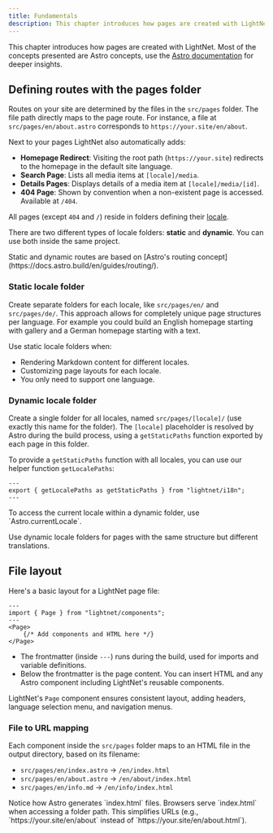 ```yaml
---
title: Fundamentals
description: This chapter introduces how pages are created with LightNet. Most of the concepts presented are Astro concepts.
---
```



This chapter introduces how pages are created with LightNet. Most of the concepts presented are Astro concepts, 
use the [Astro documentation](https://docs.astro.build/en/basics/astro-pages/) for deeper insights.

## Defining routes with the pages folder

Routes on your site are determined by the files in the `src/pages` folder. 
The file path directly maps to the page route. 
For instance, a file at `src/pages/en/about.astro` corresponds to `https://your.site/en/about`.

Next to your pages LightNet also automatically adds:

- **Homepage Redirect**: Visiting the root path (`https://your.site`) redirects to the homepage in the default site language.
- **Search Page**: Lists all media items at `[locale]/media`.
- **Details Pages**: Displays details of a media item at `[locale]/media/[id]`.
- **404 Page**: Shown by convention when a non-existent page is accessed. Available at `/404`.

All pages (except `404` and `/`) 
reside in folders defining their [locale](/build/i18n/fundamentals). 

There are two different types of locale folders: **static** and **dynamic**. You can use both inside the same project.

<Aside type="note">
Static and dynamic routes are based on [Astro's routing concept](https://docs.astro.build/en/guides/routing/).
</Aside>

### Static locale folder

Create separate folders for each locale, like `src/pages/en/` and `src/pages/de/`. 
This approach allows for completely unique page structures per language.
For example you could build an English homepage starting with gallery and a German homepage starting with a text.

Use static locale folders when:
- Rendering Markdown content for different locales.
- Customizing page layouts for each locale.
- You only need to support one language.

### Dynamic locale folder

Create a single folder for all locales, named `src/pages/[locale]/` (use exactly this name for the folder). 
The `[locale]` placeholder is resolved by Astro during the build process, 
using a `getStaticPaths` function exported by each page in this folder.

To provide a `getStaticPaths` function with all locales, you can use our helper function `getLocalePaths`:

```astro title="src/pages/[locale]/some-page.astro"
---
export { getLocalePaths as getStaticPaths } from "lightnet/i18n";
---
```

<Aside type="tip">
To access the current locale within a dynamic folder, use `Astro.currentLocale`.
</Aside>

Use dynamic locale folders for pages with the same structure but different translations.

## File layout

Here's a basic layout for a LightNet page file:

```astro title="some-page.astro"
---
import { Page } from "lightnet/components";
---
<Page>
    {/* Add components and HTML here */}
</Page>
```

- The frontmatter (inside `---`) runs during the build, used for imports and variable definitions.
- Below the frontmatter is the page content. You can insert HTML and any Astro component including LightNet's reusable components.

LightNet's `Page` component ensures consistent layout, adding headers, language selection menu, and navigation menus.

### File to URL mapping

Each component inside the `src/pages` folder maps to an HTML file in the output directory, based on its filename:

- `src/pages/en/index.astro` → `/en/index.html`
- `src/pages/en/about.astro` → `/en/about/index.html`
- `src/pages/en/info.md` → `/en/info/index.html`

<Aside type="note">
Notice how Astro generates `index.html` files. Browsers serve `index.html` when accessing a folder path. 
This simplifies URLs (e.g., `https://your.site/en/about` instead of `https://your.site/en/about.html`).
</Aside>

